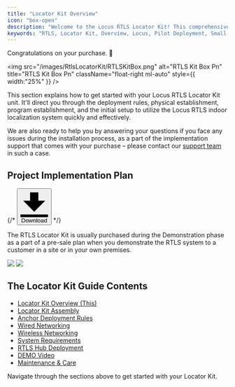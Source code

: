 ```yaml
---
title: "Locator Kit Overview"
icon: "box-open"
description: "Welcome to the Locus RTLS Locator Kit! This comprehensive kit provides everything you need for a pilot deployment or a small-scale Real-Time Location System."
keywords: "RTLS, Locator Kit, Overview, Locus, Pilot Deployment, Small-scale, Real-Time Location System"
---
```


Congratulations on your purchase. 🎉

<img src="/images/RtlsLocatorKit/RTLSKitBox.png" alt="RTLS Kit Box Pn" title="RTLS Kit Box Pn" className="float-right ml-auto" style={{ width:"25%" }} />

This section explains how to get started with your Locus RTLS Locator Kit unit. It'll direct you through the deployment rules, physical establishment, program establishment, and the initial setup to utilize the Locus RTLS indoor localization system quickly and effectively.

We are also ready to help you by answering your questions if you face any issues during the installation process, as a part of the implementation support that comes with your purchase – please contact our [support team](/projectexecution/troubleshooting/raisesupportticket) in such a case.

## Project Implementation Plan

{/* <button class="float-right bg-gray-300 text-orange-500 font-bold py-2 px-4 rounded inline-flex items-center">
  <svg class="fill-current w-4 h-4 mr-2" xmlns="http://www.w3.org/2000/svg" viewBox="0 0 20 20"><path d="M13 8V2H7v6H2l8 8 8-8h-5zM0 18h20v2H0v-2z"/></svg>
  <span>Download</span>
  </button> */}

The RTLS Locator Kit is usually purchased during the Demonstration phase as a part of a pre-sale plan when you demonstrate the RTLS system to a customer in a site or in your own premises.

<img className="block dark:hidden" src="/images/RtlsLocatorKit/DemokitRoadmapLight.svg" />

<img className="hidden dark:block" src="/images/RtlsLocatorKit/DemokitRoadmapDark.svg" />

## The Locator Kit Guide Contents

* [Locator Kit Overview (This)](/RtlsLocatorKit/LocatorKitOverview)
* [Locator Kit Assembly](/RtlsLocatorKit/LocatorKitAssembly)
* [Anchor Deployment Rules](/RtlsLocatorKit/AnchorDeploymentRules)
* [Wired Networking](/RtlsLocatorKit/WiredNetworking)
* [Wireless Networking](/RtlsLocatorKit/WirelessNetworking)
* [System Requirements](/RtlsLocatorKit/SystemRequirements)
* [RTLS Hub Deployment](/RtlsLocatorKit/RtlsHubDeployment)
* [DEMO Video](/RtlsLocatorKit/DemoVideoGuide)
* [Maintenance & Care](/RtlsLocatorKit/MaintenanceAndCare)

Navigate through the sections above to get started with your Locator Kit.
